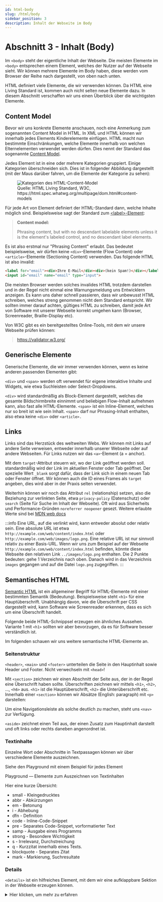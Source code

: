 ```yaml
---
id: html-body
slug: /html/body
sidebar_position: 3
description: Inhalt der Webseite im Body
---
```



# Abschnitt 3 - Inhalt (Body)

Im `<body>` steht der eigentliche Inhalt der Webseite. Die meisten Elemente
im `<body>` entsprechen einem Element, welches der Nutzer auf der Webseite sieht.
Wir können mehrere Elemente im Body haben, diese werden vom Browser der Reihe
nach dargestellt, von oben nach unten.

HTML definiert viele Elemente, die wir verwenden können. Da HTML eine Living Standard
ist, kommen auch nicht selten neue Elemente dazu. In diesem Abschnitt verschaffen
wir uns einen Überblick über die wichtigsten Elemente.

## Content Model

Bevor wir uns konkrete Elemente anschauen, noch eine Anmerkung zum sogenannten
Content Model in HTML. In XML und HTML können wir innerhalb jedes Elements
Kinderelemente einfügen. HTML macht nun bestimmte Einschränkungen, welche Elemente
innerhalb von welchen Elternelementen verwendet werden dürfen. Dies nennt
der Standard das sogenannte [Content Model](https://html.spec.whatwg.org/multipage/dom.html#content-models).

Jedes Element ist in eine oder mehrere Kategorien gruppiert. Einige Kategorien
überschneiden sich. Dies ist in folgender Abbildung dargestellt (mit der Maus
darüber fahren, um die Elemente der Kategorie zu sehen):

<figure>
  <object data={useBaseUrl("/img/web/content-venn.svg")} height="288" width="1000"><img alt="Kategorien des HTML-Content-Model" src={useBaseUrl("/img/web/content-venn.svg")} /></object>
  <figcaption>Quelle: HTML Living Standard, W3C, https://html.spec.whatwg.org/multipage/dom.html#content-models</figcaption>
</figure>

Für jede Art von Element definiert der HTML-Standard dann, welche Inhalte möglich
sind. Beispielsweise sagt der Standard
zum [&lt;label&gt;-Element](https://html.spec.whatwg.org/multipage/forms.html#the-label-element):

> __Content model:__
>
> Phrasing content, but with no descendant labelable elements unless it is the element's labeled control, and no descendant label elements.

Es ist also erstmal nur "Phrasing Content" erlaubt. Das bedeutet beispielsweise, wir dürfen
keine `<div>`-Elemente (Flow Content) oder `<article>`-Elemente (Sectioning Content)
verwenden. Das folgende HTML ist also invalid:

```html
<label for="email"><div>Ihre E-Mail</div><div>(kein Spam!)</div></label>
<input id="email" name="email" type="input">
```

Die meisten Browser werden solches invalides HTML trotzdem darstellen und in der
Regel nicht einmal eine Warnungsmeldung uns Entwicklern anzeigen. Es kann uns
daher schnell passieren, dass wir unbewusst HTML schreiben, welches streng
genommen nicht dem Standard entspricht. Wir sollten immer darauf achten,
gültiges HTML zu schreiben, damit jede Art von Software mit unserer Webseite
korrekt umgehen kann (Browser, Screenreader, Braille-Display etc).

Von W3C gibt es ein bereitgestelltes Online-Tools, mit dem wir unsere Webseite
prüfen können:

> https://validator.w3.org/

## Generische Elemente

Generische Elemente, die wir immer verwenden können, wenn es keine anderen
passenden Elementen gibt:

<HtmlSnippet path="div-span" />

`<div>` und `<span>` werden oft verwendet für eigene interaktive Inhalte und Widgets,
wie etwa Suchleisten oder Select-Dropdowns.

`<div>` wird standardmäßig als Block-Element dargestellt, welches die gesamte
Bildschirmbreite einnimmt und beliebigen Flow-Inhalt aufnehmen kann, also fast
alle HTML-Elemente. `<span>` ist ein Inline-Element, welches nur so breit ist
wie sein Inhalt. `<span>` darf nur Phrasing-Inhalt enthalten, also etwa keine
`<div>` oder `<article>.`

## Links

Links sind das Herzstück des weltweiten Webs. Wir können mit Links auf andere
Seite verweisen, entweder innerhalb unserer Webseite oder auf andere Webseiten.
Für Links nutzen wir das `<a>`-Element (a = anchor). 

<HtmlSnippet path="a" />

Mit dem `target`-Attribut steuern wir, wo der Link geöffnet werden soll. standardmäßig
wird der Link im aktuellen Fenster oder Tab geöffnet. Der spezielle Wert `_blank`
sorgt dafür, dass der Link sich in einem neuen Tab oder Fenster öffnet. Wir können
auch die ID eines Frames als `target` angeben, dies wird aber in der Praxis selten
verwendet.

Weiterhin können wir noch das Attribut `rel` (relationship) setzen, also die
Beziehung zur verlinkten Seite, etwa `privacy-policy` (Datenschutz) oder `search`
(Seite für Suche im Inhalt der Webseite). Oft wird aus Sicherheits und Performance-Gründen
`noreferrer noopener` gesezt. Weitere erlaubte Werte sind bei
[MDN web docs](https://developer.mozilla.org/en-US/docs/Web/HTML/Attributes/rel) 

:::info
Eine URL, auf die verlinkt wird, kann entweder absolut oder relativ sein. Eine
absolute URL ist etwa `http://example.com/web/content/index.html` oder
`http://example.com/web/images/logo.png`. Eine relative URL ist nur sinnvoll relativ
zu einer Basis-URL. Wenn wir uns zum Beispiel auf der Webseite `http://example.com/web/content/index.html`
befinden, könnte diese Webseite den relativen Link `../images/logo.png` enthalten.
Die 2 Punkte bedeuten: gehe 1 Verzeichnis nach oben. Danach wird in das Verzeichnis
`images` gegangen und auf die Datei `logo.png` zugegriffen.
:::

## Semantisches HTML

[Semantic HTML](https://developer.mozilla.org/en-US/docs/Glossary/Semantics#semantics_in_html)
ist ein allgemeiner Begriff für HTML-Elemente mit einer bestimmten Semantik (Bedeutung).
Beispielsweise steht `<h1>` für eine Hauptüberschrift. Unabhängig davon, wie
die Überschrift per CSS dargestellt wird, kann Software wie Screenreader erkennen,
dass es sich um eine Überschrift handelt.

Folgende beide HTML-Schnippsel erzeugen ein ähnliches Aussehen. Variante 1
mit `<h1>` sollten wir aber bevorzugen, da es für Software besser verständlich ist.

<HtmlSnippet path="h1-span" />

Im folgenden schauen wir uns weitere semantische HTML-Elemente an.

### Seitenstruktur

`<header>`, `<main>` und `<footer>` unterteilen die Seite in den Hauptinhalt
sowie Header und Footer. Nicht verwechseln mit `<head>`!

<HtmlSnippet path="header-main-footer" />

Mit `<section>` zeichnen wir einen Abschnitt der Seite aus, der in der Regel
eine Überschrift haben sollte. Überschriften zeichnen wir mittels `<h1>`, `<h2>`,
..., `<h6>` aus. `<h1>` ist die Hauptüberschrift, `<h2>` die Unterüberschrift etc.
Innerhalb einer `<section>` können wir Absätze (English: paragraph) mit `<p>`
darstellen:

<HtmlSnippet path="section-hx" />

Um eine Navigationsleiste als solche deutlich zu machen, steht uns
`<nav>` zur Verfügung.

<HtmlSnippet path="nav" />

`<aside>` zeichnet einen Teil aus, der einen Zusatz zum Hauptinhalt darstellt
und oft links oder rechts daneben angenordnet ist.

<HtmlSnippet path="aside" />

### Textinhalte

Einzelne Wort oder Abschnitte in Textpassagen können wir über verschiedene
Elemente auszeichnen.

Siehe den Playground mit einem Beispiel für jedes Element 

<p>
  <Link to="/sandbox?snippet=text-markers" target="_blank" rel="noopener noreferrer">Playground &mdash; Elemente zum Auszeichnen von Textinhalten</Link>
</p>

Hier eine kurze Übersicht:

* small - Kleingedrucktes
* abbr - Abkürzungen
* em - Betonung
* i - Abhebung
* dfn - Definition
* code - Inline-Code-Snippet
* pre - Separates Code-Snippet, vorformatierter Text
* samp - Ausgabe eines Programms
* strong - Besondere Wichtigkeit
* s - Irrelevanz, Durchstreichung
* q - Kurzzitat innerhalb eines Texts.
* blockquote - Separates Zitat
* mark - Markierung, Suchresultate

### Details

`<details>` ist ein hilfreiches Element, mit dem wir eine aufklappbare Sektion
in der Webseite erzeugen können.

<details><summary>Hier klicken, um mehr zu erfahren</summary>
  Zuerst schreiben wir ein `<detail></detail>`-Element. Innerhalb von diesem
  Element platzieren wir ein `<summary>...</summary>` mit der Kurzbeschreibung.
  Im restlichen Teil des `<details>` fügen wir den Text ein, der nach dem
  Aufklappen angezeigt wird.</details>

<p>
  <Link to="/sandbox?snippet=details-summary" target="_blank" rel="noopener noreferrer">Beispiel in der Sandbox</Link>
</p>

### Bilder

Das grundlegende Element im HTML, um ein Bild anzuzeigen, ist das `<img>`-Element:

<HtmlSnippet path="img" />

Wir sollten uns an allgemeine Richtlinien für Bilder halten. Die Auflösung sollte
so hoch wie nötig, so gering wie möglich sein. Für reale Bilder ist das Bildformat
JPG empfehlenswert, für Zeichnungen PNG. [WEBP](https://developer.mozilla.org/en-US/docs/Web/Media/Guides/Formats/Image_types#webp_image)
ist ein Format, welches oft in kleineren Dateigrößen resultiert und langsam weitere
Verbreitung findet.

Um den Bildinhalt auch für Screenreader verständlich zu machen, sollten wir immer
eine aussagekräftige Beschreibung im `alt`-Attribut hinterlegen. Dieses wird auch
angezeigt, wenn das Bild nicht geladen werden konnte.

Das [srcset](https://developer.mozilla.org/en-US/docs/Web/HTML/Element/img#using_the_srcset_attribute)
erlaubt uns, höher aufgelöste Bilder anzuzeigen, wenn ein hochauflösendes Gerät
verwendet wird:

<HtmlSnippet path="img-srcset" />

Um genauer zu kontrollieren, welches Bild bei welcher Bildschirmgröße geladen
wird, steht uns das `<picture>`-Element zur Verfügung. `<picture>` enthält mehrere
`<source>`-Elemente mit Bedingungen und ein `<img>`. Findet ein Browser einer dieser Bedingungen
als passend, wir das Bild von dem jeweiligen `<source>` angezeigt. Ansonsten
wird das `<img>` angezeigt.

<HtmlSnippet path="picture" />

__SVG__

Neben Formaten wie PNG und JPEG gibt es noch ein weiteres wichtiges Format: SVG.
SVG steht für [Scalable Vector Graphics](https://www.w3.org/TR/SVG11/).

Bei pixelbasierten Formaten wie PNG oder JPG wird ein roter Kreis als Menge von
Pixeln repräsentiert, wobei Pixel innerhalb des Kreises rot sind und außerhalb
des Kreises weiß:

![Roter Kreis, man erkennt aufgrund Vergrößerung Pixel am Rand](/img/web/scaled-circle.png)

Das Problem dabei ist, dass bei ausreichender Vergrößerung
der Rand des Kreises nicht mehr glatt erscheint. Zudem wird für jedes Pixel
Speicherplatz gebraucht &mdash; obwohl es doch eigentlich nur wenige wichtige
Informationen gibt: Ein Kreis an einer Position, mit der Farbe rot.

Bei SVG können wir diese relevante Information direkt ausdrücken:

```svg
<svg width="300" height="200" xmlns="http://www.w3.org/2000/svg">
  <circle cx="150" cy="100" fill="red" r="80" />
</svg>
```

![Roter Kreis mit SVG, alle Ränder sind glatt](/img/web/circle.svg)

Egal, wie sehr wir an das SVG heranzoomen, die Ränder bleiben immer glatt. SVG
werden unter anderem gerne für Logos und Icons verwendet.

### Abbildungen

Wollen wir eine Abbildung mit einem Untertext versehen, steht uns
das `<figure>`-Element zur Verfügung. Es zeichnet einen Teil aus als Illustration.
Wir können es etwa für verwenden für Bilder, Diagramme oder illustrative Code-Blöcke.

<HtmlSnippet path="figure" />

## Video / Audio

Zum Abspielen von Videos und Audio-Dateien stellt HTML uns jeweils ein entsprechendes
Element bereit: `<video>` und `<audio>`:

<HtmlSnippet path="video-audio" />

Diese Elemente erfordern, dass uns eine Video- beziehungsweise Audio-Datei mit dem
gesamten Inhalt bereitstellt. Nicht unterstützt wird Streaming, was von vielen
Videoplattformen genutzt wird. Dabei wird das Video in kleinen Teilen ausgeliefert,
was Bandbreite spart und ein Springen zu beliebigen Positionen vereinfacht. 

Es gibt verschiedene JavaScript-Bibliotheken, welche das Video-Element mit mehr
UI anreichern und teilweise auch Streaming unterstützen, beispielsweise
[VideoJS](https://videojs.com/).

### Listen

In Texten kommen öfters auch Listen oder Aufzählungen vor. HTML stellt uns drei
verschiedene Arten von Listen bereit:

* `ul` (unordered list) &mdash; Liste, wo die Reihenfolge der Elemente unwichtig ist.
* `ol` (ordered list) &mdash; Liste, wo die Reihenfolge der Elemente wichtig ist.
* `dl` (definition list) &mdash; Liste von Key-Value-Paaren, wo die Value eine Erklärung zum Key ist.

Sowohl bei `<ul>` als auch bei `<ol>` geben wir die Listen-Element mit `<li>`
(list item) an. Bei `<dl>` verwenden wir `<dt>` (definition term) für den zu erklärenden
Key und `<dd>` (definition description) für die Erklärung.

<HtmlSnippet path="lists" />

### Tabellen

Tabellen dienen, wie der Name sagt, für tabellarische Daten. Wir sollten Tabellen
auch nur dafür verwenden, nicht als Hilfsmitteln zum Layout. Früher wurde dies oft
getan, da es kaum bessere Möglichkeiten gab. Inzwischen gibt CSS uns wesentlich
bessere Möglichkeiten, das Layout unserer Seite gemäßt unseren Wünschen zu gestalten.

:::note
Tatsächlich ist es aus Entwicklersicht eher schwieriger, Tabellen schön und gut
darzustellen und zu gestalten. Auch aus Sicht der Responiveness (Darstellung auf
Geräten mit kleiner Bildschirmbreite) müsen wir bei Tabellen entsprechend Testen
und Vorkehrungen treffen.
:::

Das Hauptelement der Tabelle ist `<table>`. Der Tabellenkopf (Kopfspalte) wird
mit `<thead>` angegeben, der eigentliche Inhalt mit `<tbody>`. Für jede Zeile
schreiben wir ein `<tr>` (table row), für jede Zelle in der Zeile ein `<td>`
(table data). Der Tabellenkopf hat meist nur eine Zeile, die Spalten werden `<th>`
statt `<td>` angegeben.

<p>
  <Link to="/sandbox?snippet=table" target="_blank" rel="noopener noreferrer">Playground &mdash; Tabelle</Link>
</p>

Im oberen Beispiel sehen wir auch noch das `<caption>`-Element für die Überschrift
der Tabelle und das `<tfoot>`-Element für die Fußzeile der Tabelle.

Zudem wird an der 1. Spalte der Fußzeile `<td colspan="2">` verwendet. Damit
können wir erreichen, dass eine Zelle sich über mehrere Spalten erstreckt. Analog
dazu gibt es auch das Attribut `rowspan`, wenn eine Zelle mehrere Zeilen einnehmen soll.

|  Element  |Bedeutung   |Erklärung                             |
|-----------|------------|--------------------------------------|
|table      |Table       |Wurzelelement der Tabelle             |
|caption    |Caption     |Überschrift der Tabelle               |
|thead      |Table head  |Kopfzeile(n) der Tabelle              |
|tbody      |Table body  |Tabellarische Daten                   |
|tfoot      |Table foot  |Fußzeile(n) der Tabelle               |
|tr         |Table row   |Zeile der Tabelle                     |
|th         |Table head  |Zelle in der Kopfzeile (oder Fußzeile)|
|td         |Table data  |Zelle im Body der Tabelle             |

## Formulare

Formulare werden verwendet, um Daten zu erfassen. Das
[Onlinezugangsgesetz (OZG)](https://www.bmi.bund.de/DE/themen/moderne-verwaltung/verwaltungsmodernisierung/onlinezugangsgesetz/onlinezugangsgesetz-node.html)
verpflichtet Behörden dazu, Verwaltungsleistungen auch digital über Verwaltungsportale anzubieten.

Webformular sind hierzu ein geeignetes Mittel, um etwa Anträge online zu ermöglichen.

Das Hauptelement, dass wir benötigen, um Webformular umzusetzen, ist das `<form>`-Element.
Innerhalb eines `<form>` können wir verschiedene Eingabefelder oder Buttons zum Absenden platzieren.
Zur Illustration hier ein einfaches Formular, wo der Vor- und Nachname eingegeben werden muss:

<HtmlSnippet path="form-simple" />

Das `<form>`-Element hat noch [einige andere Attribute](https://developer.mozilla.org/en-US/docs/Web/HTML/Element/form),
das wichtigste ist aber `action`. Hier geben wir die URL an, an welche die eingegebenen
Daten beim Absenden gesendet werden.

:::info
Die Sandbox hat eine spezielle Vorkehrung für Formulare. Beim Absenden wird das
eigentliche _Submit_ blockiert, stattdessen werden die Daten angezeigt, die gesendet
werden würden. Somit können Formulare auf einfache Weise ohne ein `action`-Attribut
getestet werden. 
:::

Im Folgenden schauen wir uns einige typische Inhalte von Formularen an.

### Eingabe-Elemente

Mit Eingabe-Elementen erfassen wir Daten vom Nutzer. Jedes Eingabefeld sollte
einen technischen Namen besitzen, den wir mit dem Attribut `name` angeben. Der `name`
bestimmt, unter welchem Schlüssel der Wert des Elements beim Absenden an den
Server übertragen wird.

Auch sollte jedes Eingabefeld ein `<label>` mit einem Beschriftungstext für das Feld haben. Das Label ist wichtig,
damit etwa Screenreader wissen, was der Zweck des Elements ist. Das `<label>`
muss ein `for`-Attribut haben, dessen Wert der ID des Eingabe-Elements entspricht:

<HtmlSnippet path="form-label" />

Verwenden wir ein `<label>` mit einem korrekten `for`-Attribut, kann der Nutzer
auch auf das Label klicken, um das Eingabe-Element zu fokussieren.

__input__

`<input>` ist ein einzeiliges Eingabfeld und das wohl am meisten verwendete Formularelement.

Mit dem Attribut `type` können wir auch verschiedene Arten von Eingaben ermöglichen,
beispielsweise `type="color"` für einen Farbwähler oder `type="date"` für
einen Datumswähler. Weitere Typen bei [MDN web docs](https://developer.mozilla.org/en-US/docs/Web/HTML/Element/input#input_types).

<HtmlSnippet path="form-input" />

Das Attribut `required` können wir setzen, um ein Element als Pflichtfeld zu markieren.
Der Browser verbietet dann das Absenden, wenn kein Wert eingetragen wurde.

:::warning
Die Validierung durch den Browser ist __KEINE GARANTIE__ dafür, dass die abgesendeten
Daten auch den festgelegten Regeln entsprechen! Der Nutzer könnte etwa einfach über
die Dev-Tools die Validationsregeln entfernen. Falls erforderlich, muss der Server,
der die Daten entgegennimmt, entsprechende Validierungen durchführen!
:::

__file__

Um dem Nutzer zu ermöglichen, eine Datei hochzuladen, verwenden wir ein `<input>`
mit `type="file"`:

<HtmlSnippet path="form-input-file" />

Das `accept`-Attribut erlaubt uns, einzugrenzen, welche Arten von Dateien möglich sind.
Wir können entweder Datei-Endungen oder [MIME-Typen](https://developer.mozilla.org/en-US/docs/Web/HTTP/Guides/MIME_types)
angeben.

__password__

Mittels `type="password"` am `<input>` können wir ein Passwortfeld erzeugen,
dass die Eingabe maskiert:

<HtmlSnippet path="form-input-password" />

Das Attribute `autocomplete="new-password"` sorgt dafür, dass der Browser weiß,
dass es sich um ein neues Passwort handelt und keine bestehenden Passwörter
vorschlägt.

__checkbox__

Eine einfache Checkbox erzeugen wir mit `type="checkbox"` am `<input>`:

<HtmlSnippet path="form-input-checkbox" />

__textarea__

Eine `<textarea>` erlaubt im Gegensatz zu `<input>` die Eingabe von mehreren
Zeilen Text. Es wird oft verwendet für Freitext wie Anmerkungen oder Kommentare:

<HtmlSnippet path="form-textarea" />

__select__

Manchmal sind die möglichen Optionen beschränkt, zwischen denen der Nutzer auswählen
kann. In dem Fall können wir ein `<select>`-Element verwenden. Für jede Auswahloption
schachteln wir ein `<option>`-Element im `<select>`. Das Attribut `value` jeder
`<option>` gibt den Wert an, der beim Absenden übertragen wird.

<HtmlSnippet path="form-select" />

Um mehrere Optionen gleichzeitig zu erlauben, können wir das Attribut `multiple`
am `<select>` setzen.

Weitehrin können wir auch einzelne `<option>` in einem `<optgroup>`-Element schachteln,
um Optionen zu gruppieren. Der Browser zeigt diese dann gruppiert an.

__checkbox / radio select__

Statt eines Dropdowns mit `<select>` ist es auch üblich, Checkboxen oder Radiobuttons
für die Optionen zu verwenden. Der Vorteil ist, dass der Nutzer sofort alle Optionen
sieht. Hierzu können wir mehrere `<input type="checkbox" name="panTop">` verwenden,
welche den gleichen Namen haben, aber unterschiedliche `value`.

Im Fall von `<input type="radio" name="panTop">` stellt der Browser Radiobuttons 
dar und sorgt dafür, dass immer nur ein Radiobutton ausgewählt sein kann.

<HtmlSnippet path="form-select-checkbox-radio" />

__hidden__

Schließlich gibt es noch `<input>` vom `type="hidden"`. Solche Eingabefelder
sind nicht für den Nutzer sichtbar und können in der Regel nicht durch diesen
bearbeitet werden. Hidden-Inputs werden gerne in Kombination mit JavaScript genutzt,
um berechnete oder andersweitig abgeleitete Daten beim Absenden mit zu übertragen.

Ein anderer Anwendungsfall sind Widgets, also per JavaScript geschriebene
Elemente, die mehr Funktionalität bieten als Elemente, die der Browser bereitstellt.
Hier können wir dann ein Hidden-Input verwenden, um die Daten zu übertragen.

```html
<input type="hidden" name="tag-select-value">
```

### Fieldset

Mit einem `<fieldset>` können wir mehrere Elemente gruppieren. Beispielsweise
könnten wir ein `<fieldset>` für die allgemeinen Kontaktdaten erstellen und eines
für die Informationen zum Auto für den Stellplatzantrag.

Platzieren wir innerhalb des `<fieldset>` ein `<legend>`, geben wir damit den
Namen des Fieldsets an.

<HtmlSnippet path="form-fieldset" />

### Button

Wir haben bereits das `<button>`-Element gesehen. Ein Button ist eine klickbare
Schaltfläche. Die Art des Button geben wir mit dem `type`-Attribut an. Im HTML
gibt es 3 Arten von Buttons:

* submit &mdash; Sendet das Formular ab.
* reset &mdash; Setzt alle Eingabefelder auf den ursprünglichen Wert zurück.
* button &mdash; Führt keine Aktion beim Klick durch.

`type="button"` können wir verwenden, um eigene Aktionen beim Klick durchzuführen,
in dem wir entsprechendes JavaScript schreiben.

Den Name des Buttons geben wir mit dem Attribut `name` an. Über dieses Namen
können wir beim Absenden herausfinden, welcher Button gedrückt wurde.

<HtmlSnippet path="form-buttons" />

An dieser Stelle noch ein Hinweis. Drückt der Nutzer in einem Formularfeld auf
Entern, ist das Standarverhalten von Browsern, so vorzugehen, als ob der Submit-Button
gedrückt wurde. Es wird also das Formular abgesendet. Bei kleineren Formularen
wie Suchmasken kann das sinnvoll sein. Bei längeren Formularen sorgt das aber
schnell dafür, dass Nutzer unbeabsichtigt Formulare absenden.

Um das zu verhindern, können wir entweder mittels JavaScript das Absenden verhindern.
Einfacher ist, ganz am Anfang des Formulars einen versteckten Submit-Button
einzuführen, der das Absenden verhindert. Das funktioniert deshalb, weil der
Browser beim Klick auf Enter den ersten Submit-Button auslöst. 

<HtmlSnippet path="form-prevent-submit" />

## Iframe

:::warning
Früher gab es auch das `<frame>`-Element, welches man auch für das Layout einer Seite
nutzen konnte. `<frame>` ist [obsolet](https://html.spec.whatwg.org/multipage/obsolete.html#non-conforming-features),
und wird inzwischen nicht mehr verwendet. 
:::

Mit dem `<iframe>`-Element (inline frame) können wir eine andere Webseite in unsere
Webseite einbinden. 

```html
<iframe src="http://example.com/map-widget.html"></iframe>
```

Der Vorteil von einem `<iframe>` ist, dass dessen Inhalt vollständig vom Rest
der Webseite abgekappselt ist. Das betrifft sowohl das Design und Layout (CSS)
als auch JavaScript-Logik. Somit ist sichergestelt, dass die beiden verschiedenen
Seiten sich nicht gegenseitig beeinflussen.

Etwa verwendet unsere Sandbox einen `<iframe>`, um das eingegebene HTML darzustellen.
Somit ist garantiert, dass die Sandbox selber nicht durch die eingegebenen Inhalt
kaputt gemacht wird.

Allgemein werden `<iframe>` gerne für die Einbindung von Widgets von Drittanbietern
verwendet. Hier ist ein Beispiel von `mdr.de`, wo ein `<iframe>` genutzt wird,
um eine interaktive Grafik zu Autodiebstählen vom Anbieter `datawrapper.de` einzubinden.

![Webseite mdr.de mit einem IFrame mit externen Inhalten](/img/web/mdr-iframe.png)
